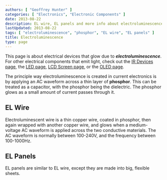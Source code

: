 ```yaml
---
authors: [ "Geoffrey Hunter" ]
categories: [ "Electronics", "Electronic Components" ]
date: 2013-08-22
description: EL wire, EL panels and more info about electroluminescence.
lastUpdated: 2013-08-22
tags: [ "electroluminescence", "phosphor", "EL wire", "EL panels" ]
title: Electroluminescence
type: page
---
```



This page is about electrical devices that glow due to _**electroluminescence**_. For other electrical components that emit light, check out the [IR Devices page,](/electronics/components/ir-devices) the [LED page](/docs/electronics/components/diodes/light-emitting-diodes-leds/index.mdx), [LCD Screen page](/electronics/components/lcd-screens), or the [OLED page](/electronics/components/oled-screens).

The principle way electroluminescence is created in current electronics is by applying an AC waveform across a thin layer of **phosphor**. This can be treated as a capacitor, with the phosphor being the dielectric. The phosphor glows as a small amount of  current passes through it.

## EL Wire

Electroluminescent wire is a thin copper wire, coated in phosphor, then again wrapped with another copper wire, and glows when a medium-voltage AC waveform is applied across the two conductive materials. The AC waveform is normally between 100-240V, and the frequency between 100-1000Hz.

## EL Panels

EL panels are similar to EL wire, except they are made into big, flexible sheets.
